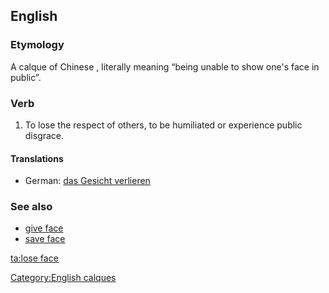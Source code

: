 ==English==

===Etymology===
A calque of Chinese {{zh-tsp|丟臉|丢脸|diū liǎn}}, literally meaning “being unable to show one's face in public”.

===Verb===
{{en-verb|head=to [[lose]] [[face]]|loses face|losing face|lost face}}

# {{idiom}} To lose the respect of others, to be humiliated or experience public disgrace.

====Translations====
{{trans-top|lose respect of others}}
* German: [[das Gesicht verlieren]]
{{trans-mid}}
{{trans-bottom}}

===See also===
*[[give face]]
*[[save face]]

[[Category:English calques]]

[[ta:lose face]]